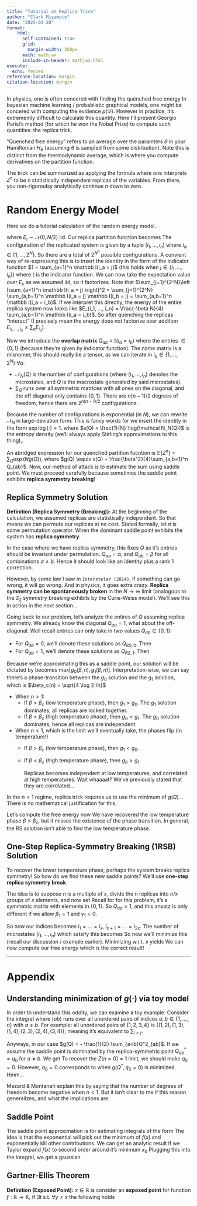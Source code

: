 ```yaml
---
title: "Tutorial on Replica Trick"
author: "Clark Miyamoto"
date: "2025-02-28"
format:
    html: 
      self-contained: true
      grid: 
        margin-width: 350px
      math: mathjax
      include-in-header: mathjax.html
execute: 
  echo: fenced
reference-location: margin
citation-location: margin
---
```

In physics, one is often concered with finding the quenched free energy
\begin{align}
- \beta F = \mathbb E[\log Z]
\end{align}
In bayesian machine learning / probablistic graphical models, one might be concered with computing the evidence $p(\mathcal D)$. 
However in practice, it's extrememly difficult to calculate this quantity. 
Here I'll present Georgio Parisi's method (for which he won the Nobel Prize) to compute such quantities: the replica trick.

::: column-margin
"Quenched free energy" refers to an average over the paramters $\theta$ in your Hamiltonian $H_\theta$ 
(assuming $\theta$ is sampled from some distribution).
Note this is distinct from the thermodynamic average, which is where you compute derivatives on the partition function.
:::

The trick can be summarized as applying the formula
\begin{align}
\mathbb E[\log Z] = \lim_{n \to 0} \frac{1}{n} \log \mathbb E[Z^n]
\end{align}
where one interprets $Z^n$ to be $n$ statistically independent replicas of the variables. 
From there, you non-rigoroulsy analytically continue $n$ down to zero.

# Random Energy Model
Here we do a tutorial calculation of the random energy model.
\begin{align}
Z = \sum_{i=1}^{2^N} \exp(- \beta E_{i})
\end{align}

where $E_i \sim \mathcal N(0, N/2)$ iid. Our replica partition function becomes
\begin{align}
	Z^n & = \sum_{i_1, ..., i_n = 1}^{2^N} \exp(- \beta E_{i_1} - ... - \beta E_{i_n})
\end{align}
The configuration of the replicated system is given by a tuple $(i_1, ..., i_n)$ where $i_\alpha \in \{1, ..., 2^N\}$. So there are a total of $2^{N^n}$ possible configurations. A convient way of re-expressing this is to insert the identity in the form of the indicator function $1 = \sum_{a=1}^n \mathbb I(i_a = j)$ (this holds when $j \in \{i_1, ..., i_n\}$)
\begin{align}
	Z^n & =  \sum_{i_1, ..., i_n = 1}^{2^N}  \exp \left (- \sum_{j=1}^{2^N} \beta E_j \sum_{a=1}^n \mathbb I(i_a = j)\right) \\
	& = \sum_{i_1, ..., i_n = 1}^{2^N} \prod_{j=1}^{2^N} \exp \left (- \beta E_j \sum_{a=1}^n \mathbb I(i_a = j)\right)
\end{align}
where $\mathbb I$ is the indicator function. We can now take the expectation value over $E_i$, as we assumed iid, so it factorizes.
\begin{align}
	\mathbb E[Z^n] = \sum_{i_1, ..., i_n = 1}^{2^N} \prod_{j=1}^{2^N} \exp \left (\frac{\beta^2N}{4} \left [\sum_{a=1}^n \mathbb I(i_a = j)  \right]^2\right)
\end{align}
Note that $\sum_{j=1}^{2^N}\left [\sum_{a=1}^n \mathbb I(i_a = j)  \right]^2 = \sum_{j=1}^{2^N} \sum_{a,b=1}^n \mathbb I(i_a = j)  \mathbb I(i_b = j) = \sum_{a,b=1}^n \mathbb I(i_a = i_b)$.
\begin{align}
	\mathbb E[Z^n] = \sum_{i_1, ..., i_n = 1}^{2^N}  \exp \left (\frac{\beta^2N}{4} \sum_{a,b=1}^n \mathbb I(i_a = i_b) \right)
\end{align}
If we interpret this directly, the energy of the entire replica system now looks like $E_{i_1, ..., i_n} = \frac{-\beta N}{4} \sum_{a,b=1}^n \mathbb I(i_a = i_b)$. So after quenching the replicas "interact" (I precisely mean the energy does not factorize over addition $E_{i_1, ..., i_n} \neq \sum_a E_{i_a}$). 

Now we introduce the **overlap matrix** $Q_{ab} \equiv \mathbb I(i_a = i_b)$ where the entries $\in \{0, 1\}$ (because they're given by indicator function). The name matrix is a misnomer, this should really be a tensor, as we can iterate in $i_a \in \{1, ..., 2^N\} ~ \forall a$. 
\begin{align}
	\mathbb E[Z^n] & =  \sum_{i_1, ..., i_n = 1}^{2^N} \exp \left (\frac{\beta^2N}{4} \sum_{a,b=1}^n Q_{ab}(i_1, ..., i_n) \right)\\
	& = \sum_{Q} \mathcal N_N(Q) \exp\left (\frac{\beta^2N}{4} \sum_{a,b=1}^n Q_{ab} \right)
\end{align}

- $\mathcal N_N(Q)$ is the number of configurations (where $(i_1, ..., i_n)$ denotes the microstates, and $Q$ is the macrostate generated by said microstates).
- $\sum_Q$ runs over all symmetric matrices with all ones on the diagonal, and the off diagonal only contains $\{0 ,1\}$. There are $n (n-1)/2$ degrees of freedom, hence there are $2^{n (n-1)/2}$ configurations.

Because the number of configurations is exponential (in $N$), we can rewrite $\mathcal N_N$ in large-deviation form. This is fancy words for we insert the identity in the form $\exp \log (\cdot) = 1$.
\begin{align}
	\mathcal N_N(Q) = \exp(\log (\mathcal N_N (Q)) \doteq \exp(N s(Q))
\end{align}
where $s(Q) = \frac{1}{N} \log(\mathcal N_N(Q))$ is the entropy density (we'll always apply Stirling's approximations to this thing),.

An abridged expression for our quenched partition fucntion is $\mathbb E[Z^n] = \sum_{Q} \exp(N g(Q))$, where $g(Q) \equiv s(Q) + \frac{\beta^2}{4}\sum_{a,b=1}^n Q_{ab}$. Now, our method of attack is to estimate the sum using saddle point. We must proceed carefully because sometimes the saddle point exhibits **replica symmetry breaking**!

## Replica Symmetry Solution
**Definition (Replica Symmetry (Breaking)):** At the beginning of the calculation, we assumed replicas are statistically independent. So that means we can permute our replicas at no cost. Stated formally, let $\pi$ is some permutation operator. When the dominant saddle point exhibits 
\begin{align}
  g(Q_{\pi(a), \pi(b)}) = g(Q)
\end{align} 
the system has **replica symmetry**.

In the case where we have replica symmetry, this fixes $Q$ as it's entries should be invariant under permutation. $Q_{aa} = \alpha$, and $Q_{ab} = \beta$ for all combinations $a\neq b$.
\begin{align}
  Q = \begin{pmatrix}
    \alpha & \beta & \beta & \\
    \beta & \alpha & \beta & ...\\
    \beta & \beta & \alpha & \\
      & \vdots &  & \ddots
  \end{pmatrix} = (\alpha - \beta) \mathbb I + \beta  ~ xx^T, && \text{where } x = (1,1,...)
\end{align} 
Hence it should look like an identity plus a rank 1 correction.

However, by some law I saw in `Interstelar (2014)`, if something can go wrong, it will go wrong. And in physics, it goes extra crazy. **Replica symmetry can be spontaneously broken**  in the $N \to \infty$ limit (analogous to the $\mathbb Z_2$ symmetry breaking exhibits by the Curie-Weiss model). We'll see this in action in the next section...

Going back to our problem, let's analyze the entires of $Q$ assuming replica symmetry. We already know the diagonal $Q_{aa} = 1$, what about the off-diagonal. Well recall entries can only take in two values $Q_{ab} \in \{0, 1\}$:

- For $Q_{ab} = 0$, we'll denote these solutions as $Q_{RS,0}$. Then 
\begin{align}
  \mathcal N_N(Q_{RS,0}) & = \prod_{\alpha=0}^{n-1} (2^N - \alpha) \\
  s(Q_{RS,0}) & = \frac{1}{N} \sum_{\alpha =0}^{n-1} \log(2^N - \alpha) \approx \frac{1}{N} \sum_{\alpha = 0}^{n-1} \log(2^N) = n \log 2\\
  g_0(\beta, n) \equiv g(Q_{RS,0}) & = n (\frac{\beta^2}{4} + \log 2)
\end{align}
- For $Q_{ab} = 1$, we'll denote these solutions as $Q_{RS,1}$. Then
\begin{align}
  \mathcal N_N(Q_{RS,1}) & = 2^N\\
  s(Q_{RS,1}) & = \log 2\\
  g_1(\beta, n) \equiv g(Q_{RS,1}) & = \frac{n^2 \beta^2}{4} + \log 2
\end{align}

Because we're approximating this as a saddle point, our solution will be dictated by becomes $\text{max}[g_0(\beta, n), g_1(\beta, n)]$. Interpretation-wise, we can say there's a phase-transition between the $g_0$ solution and the $g_1$ solution, which is $\beta_c(n) = \sqrt{4 \log 2 /n}$

- When $n > 1$:
  - If $\beta > \beta_c$ (low temperature phase), then $g_1 > g_0$. The $g_1$ solution dominates, all replicas are locked together.
  - If $\beta < \beta_c$ (high temperature phase), then $g_0 < g_1$. The $g_0$ solution dominates, hence all replicas are independent.
- When $n < 1$, which is the limit we'll eventually take, the phases flip (in temperature!)
  - If $\beta > \beta_c$ (low temperature phase), then $g_1 < g_0$. 
  - If $\beta < \beta_c$ (high temperature phase), then $g_0 > g_1$. 

	Replicas becomes independent at low temperatures, and correlated at high temperatures. Wait whaaaat? We've previously stated that they are correlated...

In the $n< 1$ regime, replica trick requires us to use the minimum of $g(Q)$... There is no mathematical justification for this.

Let's compute the free energy now
\begin{align}
	- \beta f & \equiv \lim_{N \to \infty} \frac{1}{N} \mathbb E [\log Z] \\
	& = \lim_{N \to \infty} \lim_{n \to 0} \frac{1}{N n} \log (\mathbb E[Z^n]) & \text{Replica trick formula}\\
	& = \lim_{n \to 0} \lim_{N \to \infty} \frac{1}{N n} \log (\mathbb E[Z^n])  & \text{Interchange limits (non rigorous)}\\
	& = \lim_{n \to 0} \frac{g_0(n, \beta)}{n} = \frac{\beta^2}{4} + \log 2
\end{align}
We have recovered the low temperature phase $\beta > \beta_c$, but it misses the existence of the phase transition. In general, the RS solution isn't able to find the low temperature phase.


## One-Step Replica-Symmetry Breaking (1RSB) Solution
To recover the lower temperature phase, perhaps the system breaks replica symmetry! So how do we find these new saddle points? We'll use **one-step replica symmetry break**.

The idea is to suppose $n$ is a multiple of $x$, divide the $n$ replicas into $n/x$ groups of $x$ elements, and now set
\begin{align*}
	Q_{aa} &= \alpha_1  &\text{In this problem it is 1}\\
	Q_{ab} & = \beta_1 & \text{If $a$ and $b$ are in the same group}\\
	Q_{ab} & = \gamma_1 & \text{If $a$ and $b$ are NOT in the same group}
\end{align*}
Recall for for this problem, it's a symmetric matrix with elements in $\{0,1\}$. So $Q_{aa}  = 1$, and this ansatz is only different if we allow $\beta_1 = 1$ and $\gamma_1 = 0$. 

So now our indices becomes $i_1 = ... = i_x$, $i_{x+1} = ... = i_{2x}$. The number of microstates $(i_1, ..., i_n)$ which satsify this becomes
\begin{align}
	\mathcal N_N(Q) &= 2^N \times (2^N -  1) \times ... \times (2^N - n/x  +1 )\\
	s(Q) &= (n/x) \log 2\\
	g_{1RSB}(\beta, n, x) & = n (\frac{\beta^2}{4} x + \frac{1}{x} \log 2)
\end{align}
So now we'll minimize this (recall our discussion / example earlier). Minimizing w.r.t. $x$ yields
\begin{align}
	x_* = \frac{2 \sqrt{\log 2}}{\beta} = \frac{\beta_c}{\beta}
\end{align}
We can now compute our free energy
\begin{align}
	- \beta f & = \lim_{N \to \infty} \frac{1}{N}\mathbb E[\log Z]\\
	& = \lim_{N \to \infty} \lim_{n \to 0} \frac{1}{Nn} \log(\mathbb E[Z^n]) \\
	& = \lim_{n \to 0}\lim_{N \to \infty}\frac{1}{Nn} \log(\mathbb E[Z^n])\\
	& = \lim_{n \to 0} \min_x \frac{g_{1{RSB}}(\beta, n \, x)}{n} & \text{Exchanged limits}\\
	& = \beta \sqrt{\log 2}
 \end{align} which is the correct result!

_______

# Appendix

## Understanding minimization of $g(\cdot)$ via toy model
In order to understand this oddity, we can examine a toy example. Consider the integral
\begin{align}
  Z(n) = \int e^{-(N/2) \sum_{(ab)} Q_{ab}^2} \prod_{(ab)} dQ_{ab} = \left (\frac{2\pi}{N} \right)^{n(n-1)/4}
\end{align} 
where $(ab)$  runs over all unordered pairs of indices $a,b \in \{1,...,n\}$ with $a\neq b$. For example: all unordered pairs of $\{1,2,3,4\}$ is $\{(1,2),(1,3),(1,4),(2,3),(2,4),(3,4)\}$; meaning it's equivalent to $\sum_{i < j}$.

Anyways, in our case $g(Q) = - \frac{1}{2} \sum_{a<b}Q^2_{ab}$. If we assume the saddle point is dominated by the replica-symmetric point $Q^*_{ab} = q_0$ for $a\neq b$. We get
\begin{align}
  g(Q^*) = - n(n-1)q_0^2 /4
\end{align}
To recover the $Z(n=0) = 1$ limit, we should make $q_0 = 0$. However,  $q_0 = 0$ corresponds to when $g(Q^*, q_0 = 0)$ is minimized. Hmm...

Mezard \& Montanari explain this by saying that the number of degrees of freedom become negative when $n < 1$. But it isn't clear to me if this reason generalizes, and what the implications are.

## Saddle Point
The saddle point approximation is for estimating integrals of the form
\begin{align}
	I = \int e^{-f(x)} dx
\end{align}
The idea is that the exponential will pick out the minimum of $f(x)$ and exponentially kill other contributions. We can get an analytic result if we Taylor expand $f(x)$ to second order around it's minimum $x_0$
\begin{align}
	f(x) \approx  f(x_0) + \cancel{f'(x_0)} x_0 + \frac{1}{2} f''(x_0) (x - x_0)^2 + \mathcal O(x^3)
\end{align}
Plugging this into the integral, we get a gaussian
\begin{align}
	I \approx e^{-f(x_0)} \int e^{-\frac{f''(x_0)}{2}(x-x_0)^2} dx = e^{-f(x_0)} \sqrt{\frac{2\pi}{f''(x_0)}}
\end{align}

## Gartner-Ellis Theorem
**Definition (Exposed Point):** $x \in \mathbb R$ is consider an **exposed point** for function $f: \mathbb R \to \mathbb R$, if $\exists t$ s.t. $\forall y \neq x$ the following holds
\begin{align}
  t y - f(y) > t x - f(x) 
\end{align}
